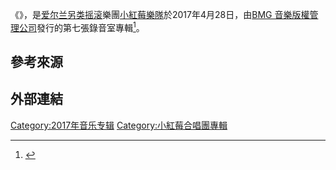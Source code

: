 {{NoteTA
|G1=Music
|G2=Show
|1=zh-tw:小紅莓合唱團;zh-hk:小紅莓樂隊;zh-cn:小红莓乐队;
|2=zh-tw:主唱;zh-cn:主音;
|3=zh:多洛丝·奥瑞沃丹;zh-cn:多洛丝·奥瑞沃丹;zh-hk:多麗絲·奧里奧丹;zh-tw:桃樂絲·歐里歐丹;
}}
{{Infobox album
| name         = {{lang|en|Something Else}}
| type         = studio
| artist       = [[小紅莓樂隊|小紅莓樂隊]]
| cover        = Something Else by The Cranberries.jpg
| caption      =
| alt          =
| released     = {{startdate|2017|4|28|df=y}}
| genre        = [[另類搖滾|另類搖滾]]、[[原音乐|原音樂搖滾]]
| length       = {{duration|m=54|s=22}}
| language     = 英文
| label        = [[BMG_音樂版權管理公司|BMG]]
| producer     = 
| prev_title   = [[玫瑰_(小紅莓合唱團專輯)|玫瑰]]
| prev_year    = 2017
| next_title   = [[最終章_(小紅莓合唱團專輯)|最終章]]
| next_year    = 2019
| misc         = 
}}

《'''{{lang|en|Something Else}}'''》，是[[爱尔兰|爱尔兰]][[另类摇滚|另类摇滚]]樂團[[小紅莓樂隊|小紅莓樂隊]]於2017年4月28日，由[[BMG_音樂版權管理公司|BMG 音樂版權管理公司]]發行的第七張錄音室專輯<ref name="pitchfork3-14-2017">{{cite web|url=http://pitchfork.com/news/72242-listen-to-the-cranberries-new-acoustic-version-of-linger/|title=The Cranberries Announce New Acoustic Album Something Else, Share "Linger": Listen|website=Pitchfork|date=2017-03-14|accessdate=2017-03-14|archive-date=2017-03-23|archive-url=https://web.archive.org/web/20170323235417/http://pitchfork.com/news/72242-listen-to-the-cranberries-new-acoustic-version-of-linger/}}</ref>。

== 參考來源 ==
{{reflist}}

== 外部連結 ==

[[Category:2017年音乐专辑|Category:2017年音乐专辑]]
[[Category:小紅莓合唱團專輯|Category:小紅莓合唱團專輯]]